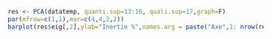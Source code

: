 ```r
res <- PCA(datatemp, quanti.sup=13:16, quali.sup=17,graph=F)
par(mfrow=c(1,1),mar=c(4,4,2,2))
barplot(res$eig[,2],ylab="Inertie %",names.arg = paste("Axe",1: nrow(res$eig)),las=2,cex.axis=0.9,cex.lab=1, ylim = c(0,90), xlim = c(0,5.5))
```